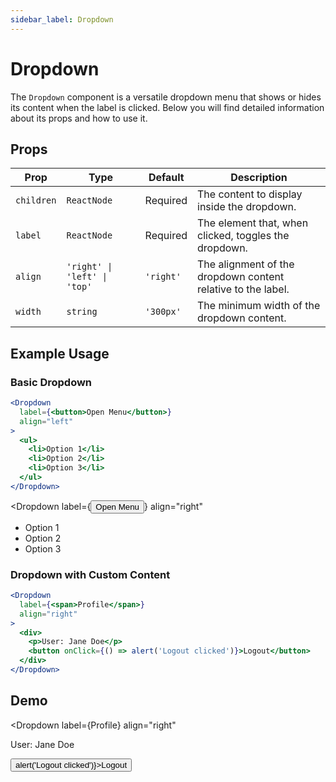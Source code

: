 ```yaml
---
sidebar_label: Dropdown
---
```



# Dropdown

The `Dropdown` component is a versatile dropdown menu that shows or hides its content when the label is clicked. Below you will find detailed information about its props and how to use it.

## Props

| Prop      | Type                      | Default | Description                                             |
|-----------|---------------------------|---------|---------------------------------------------------------|
| `children`| `ReactNode`               | Required| The content to display inside the dropdown.             |
| `label`   | `ReactNode`               | Required| The element that, when clicked, toggles the dropdown.   |
| `align`   | `'right' \| 'left' \| 'top'` | `'right'` | The alignment of the dropdown content relative to the label. |
| `width`   | `string`                  | `'300px'` | The minimum width of the dropdown content.              |

## Example Usage

### Basic Dropdown

```jsx
<Dropdown
  label={<button>Open Menu</button>}
  align="left"
>
  <ul>
    <li>Option 1</li>
    <li>Option 2</li>
    <li>Option 3</li>
  </ul>
</Dropdown>
```

<Dropdown
  label={<button>Open Menu</button>}
  align="right"
>
  <ul>
    <li>Option 1</li>
    <li>Option 2</li>
    <li>Option 3</li>
  </ul>
</Dropdown>

### Dropdown with Custom Content

```jsx
<Dropdown
  label={<span>Profile</span>}
  align="right"
>
  <div>
    <p>User: Jane Doe</p>
    <button onClick={() => alert('Logout clicked')}>Logout</button>
  </div>
</Dropdown>
```

## Demo

<Dropdown
  label={<span>Profile</span>}
  align="right"
>
  <div>
    <p>User: Jane Doe</p>
    <button onClick={() => alert('Logout clicked')}>Logout</button>
  </div>
</Dropdown>